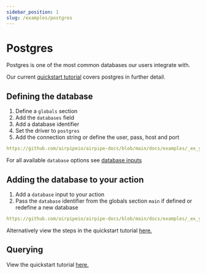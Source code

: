 ```yaml
---
sidebar_position: 1
slug: /examples/postgres
---
```


# Postgres

Postgres is one of the most common databases our users integrate with.

Our current [quickstart tutorial](/docs/tutorial/database-to-api) covers postgres in further detail.

## Defining the database

1. Define a `globals` section
2. Add the `databases` field
3. Add a database identifier
4. Set the driver to `postgres`
5. Add the connection string or define the user, pass, host and port

```yml reference title="Postgres Basic"
https://github.com/airpipeio/airpipe-docs/blob/main/docs/examples/_ex_ymls/_databases/postgres.yml#L1-L16
```

For all available `database` options see [database inputs](/docs/configuration/interfaces/actions/inputs/databases)

## Adding the database to your action

1. Add a `database` input to your action
2. Pass the `database` identifier from the globals section `main` if defined or redefine a new database

```yml reference title="Postgres Basic"
https://github.com/airpipeio/airpipe-docs/blob/main/docs/examples/_ex_ymls/_databases/postgres.yml#L18-L35
```

Alternatively view the steps in the quickstart tutorial [here.](/docs/tutorial/database-to-api-connecting)

## Querying

View the quickstart tutorial [here.](/docs/tutorial/database-to-api-querying)